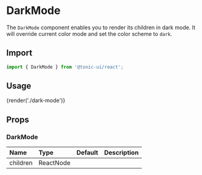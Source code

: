 # DarkMode

The `DarkMode` component enables you to render its children in dark mode. It will override current color mode and set the color scheme to `dark`.

## Import

```js
import { DarkMode } from '@tonic-ui/react';
```

## Usage

{render('./dark-mode')}

## Props

### DarkMode

| Name | Type | Default | Description |
| :--- | :--- | :------ | :---------- |
| children | ReactNode | | |
